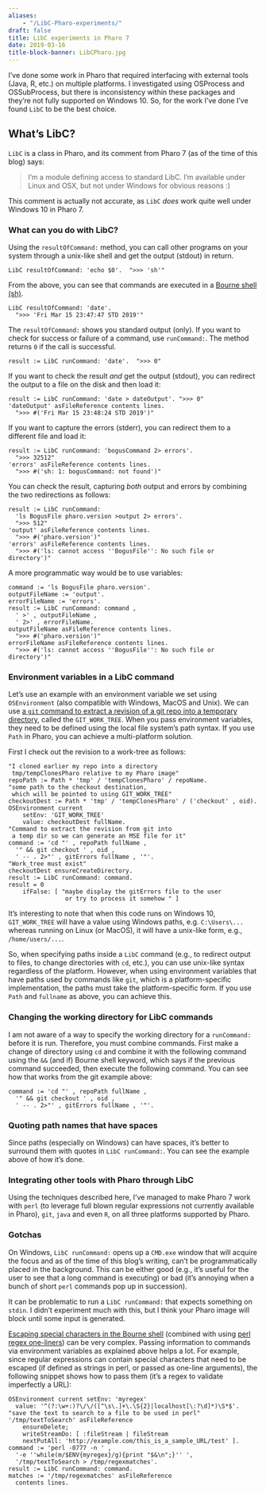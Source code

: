 ```yaml
---
aliases: 
    - "/LibC-Pharo-experiments/"
draft: false
title: LibC experiments in Pharo 7
date: 2019-03-16
title-block-banner: LibCPharo.jpg
---
```


I've done some work in Pharo that required interfacing with external tools (Java, R, etc.) on multiple platforms. I investigated using OSProcess and OSSubProcess, but there is inconsistency within these packages and they're not fully supported on Windows 10. So, for the work I've done I've found `LibC` to be the best choice.

## What's LibC?

`LibC` is a class in Pharo, and its comment from Pharo 7 (as of the time of this blog) says:

> I'm a module defining access to standard LibC. 
> I'm available under Linux and OSX, but not under Windows for obvious reasons :)

This comment is actually not accurate, as `LibC` _does_ work quite well under Windows 10 in Pharo 7.

### What can you do with LibC?

Using the `resultOfCommand:` method, you can call other programs on your system through a unix-like shell and get the output (stdout) in return. 

```smalltalk
LibC resultOfCommand: 'echo $0'.  ">>> 'sh'"
```

From the above, you can see that commands are executed in a [Bourne shell (sh)](http://www.informit.com/articles/article.aspx?p=350778&seqNum=4). 

```smalltalk
LibC resultOfCommand: 'date'.  
  ">>> 'Fri Mar 15 23:47:47 STD 2019'"
```

The `resultOfCommand:` shows you standard output (only). If you want to check for success or failure of a command, use `runCommand:`. The method returns `0` if the call is successful.

```smalltalk
result := LibC runCommand: 'date'.  ">>> 0"
```

If you want to check the result _and_ get the output (stdout), you can redirect the output to a file on the disk and then load it:

```smalltalk
result := LibC runCommand: 'date > dateOutput'. ">>> 0"
'dateOutput' asFileReference contents lines. 
  ">>> #('Fri Mar 15 23:48:24 STD 2019')"
```

If you want to capture the errors (stderr), you can redirect them to a different file and load it:

```smalltalk
result := LibC runCommand: 'bogusCommand 2> errors'. 
  ">>> 32512"
'errors' asFileReference contents lines. 
  ">>> #('sh: 1: bogusCommand: not found')"
```

You can check the result, capturing _both_ output and errors by combining the two redirections as follows:

```smalltalk
result := LibC runCommand: 
  'ls BogusFile pharo.version >output 2> errors'. 
  ">>> 512"
'output' asFileReference contents lines. 
  ">>> #('pharo.version')"
'errors' asFileReference contents lines. 
  ">>> #('ls: cannot access ''BogusFile'': No such file or directory')"
```

A more programmatic way would be to use variables:

```smalltalk
command := 'ls BogusFile pharo.version'.
outputFileName := 'output'.
errorFileName := 'errors'.
result := LibC runCommand: command , 
  ' >' , outputFileName , 
  ' 2>' , errorFileName.
outputFileName asFileReference contents lines. 
  ">>> #('pharo.version')"
errorFileName asFileReference contents lines. 
  ">>> #('ls: cannot access ''BogusFile'': No such file or directory')"
```

### Environment variables in a LibC command

Let's use an example with an environment variable we set using `OSEnvironment` (also compatible with Windows, MacOS and Unix). We can use [a `git` command to extract a revision of a git repo into a temporary directory](https://stackoverflow.com/a/46942812/1168342), called the `GIT_WORK_TREE`. When you pass environment variables, they need to be defined using the local file system's path syntax. If you use `Path` in Pharo, you can achieve a multi-platform solution.

First I check out the revision to a work-tree as follows:

```smalltalk
"I cloned earlier my repo into a directory 
 tmp/tempClonesPharo relative to my Pharo image"
repoPath := Path * 'tmp' / 'tempClonesPharo' / repoName.
"some path to the checkout destination, 
 which will be pointed to using GIT_WORK_TREE"
checkoutDest := Path * 'tmp' / 'tempClonesPharo' / ('checkout' , oid). 
OSEnvironment current
    setEnv: 'GIT_WORK_TREE'
	value: checkoutDest fullName.
"Command to extract the revision from git into 
 a temp dir so we can generate an MSE file for it"
command := 'cd "' , repoPath fullName , 
  '" && git checkout ' , oid , 
  ' -- . 2>"' , gitErrors fullName , '"'.
"Work_tree must exist"
checkoutDest ensureCreateDirectory.
result := LibC runCommand: command.
result = 0
	ifFalse: [ "maybe display the gitErrors file to the user 
                or try to process it somehow " ]
```

It's interesting to note that when this code runs on Windows 10, `GIT_WORK_TREE` will have a value using Windows paths, e.g. `C:\Users\...` whereas running on Linux (or MacOS), it will have a unix-like form, e.g., `/home/users/...`.

So, when specifying paths inside a `LibC` command (e.g., to redirect output to files, to change directories with `cd`, etc.), you can use unix-like syntax regardless of the platform. However, when using environment variables that have paths used by commands like `git`, which is a platform-specific implementation, the paths must take the platform-specific form. If you use `Path` and `fullname` as above, you can achieve this. 

### Changing the working directory for LibC commands

I am not aware of a way to specify the working directory for a `runCommand:` before it is run. Therefore, you must combine commands. First make a change of directory using `cd` and combine it with the following command using the `&&` (and if) Bourne shell keyword, which says if the previous command succeeded, then execute the following command. You can see how that works from the git example above:

```smalltalk
command := 'cd "' , repoPath fullName , 
  '" && git checkout ' , oid , 
  ' -- . 2>"' , gitErrors fullName , '"'.
```

### Quoting path names that have spaces

Since paths (especially on Windows) can have spaces, it's better to surround them with quotes in `LibC runCommand:`. You can see the example above of how it's done.

### Integrating other tools with Pharo through LibC

Using the techniques described here, I've managed to make Pharo 7 work with `perl` (to leverage full blown regular expressions not currently available in Pharo), `git`, `java` and even `R`, on all three platforms supported by Pharo. 

### Gotchas

On Windows, `LibC runCommand:` opens up a `CMD.exe` window that will acquire the focus and as of the time of this blog's writing, can't be programmatically placed in the background. This can be either good (e.g., it's useful for the user to see that a long command is executing) or bad (it's annoying when a bunch of short `perl` commands pop up in succession). 

It can be problematic to run a `LibC runCommand:` that expects something on `stdin`. I didn't experiment much with this, but I think your Pharo image will block until some input is generated.

[Escaping special characters in the Bourne shell](https://unix.stackexchange.com/a/296147/248429) (combined with using [perl regex one-liners](https://www.rexegg.com/regex-perl-one-liners.html)) can be very complex. Passing information to commands via environment variables as explained above helps a lot. For example, since regular expressions can contain special characters that need to be escaped (if defined as strings in perl, or passed as one-line arguments), the following snippet shows how to pass them (it's a regex to validate imperfectly a URL):

```smalltalk
OSEnvironment current setEnv: 'myregex' 
  value: '^(?:\w+:)?\/\/([^\s\.]+\.\S{2}|localhost[\:?\d]*)\S*$'.
"save the text to search to a file to be used in perl"
'/tmp/textToSearch' asFileReference
	ensureDelete;
	writeStreamDo: [ :fileStream | fileStream 
    nextPutAll: 'http://example.com/this_is_a_sample_URL/test' ].
command := 'perl -0777 -n ' ,
  '-e ''while(m/$ENV{myregex}/g){print "$&\n";}'' ', 
  '/tmp/textToSearch > /tmp/regexmatches'.
result := LibC runCommand: command.
matches := '/tmp/regexmatches' asFileReference 
  contents lines.
```
